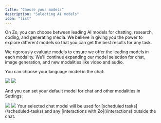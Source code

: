 ```yaml
---
title: "Choose your models"
description: "Selecting AI models"
icon: "list"
---
```


On Zo, you can choose between leading AI models for chatting, research, coding, and generating media. We believe in giving you the power to explore different models so that you can get the best results for any task.

We rigorously evaluate models to ensure we offer the leading models in each modality. We'll continue expanding our model selection for chat, image generation, and new modalities like video and audio.

You can choose your language model in the chat:

<Frame caption="Using the model selector in the chat">
  <img className="block dark:hidden" src="/screenshots/models-light.png" />
  <img className="hidden dark:block" src="/screenshots/models-dark.png" />
</Frame>

And you can set your default model for chat and other modalities in Settings:

<Frame caption="Selecting models in settings">
  <img className="block dark:hidden" src="/screenshots/settings-model-light.png" />
  <img className="hidden dark:block" src="/screenshots/settings-model-dark.png" />
</Frame>

<Info>
  Your selected chat model will be used for [scheduled tasks](/scheduled-tasks) and any [interactions with
  Zo](/interactions) outside the chat.
</Info>
